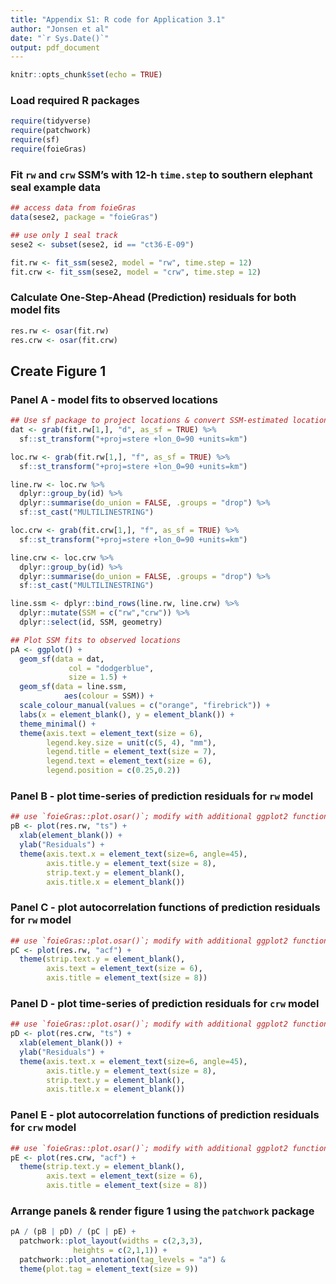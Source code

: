 ```yaml
---
title: "Appendix S1: R code for Application 3.1"
author: "Jonsen et al"
date: "`r Sys.Date()`"
output: pdf_document
---
```


```r
knitr::opts_chunk$set(echo = TRUE)
```

### Load required R packages
```r
require(tidyverse)
require(patchwork)
require(sf)
require(foieGras)
```

### Fit `rw` and `crw` SSM's with 12-h `time.step` to southern elephant seal example data
```r
## access data from foieGras
data(sese2, package = "foieGras")

## use only 1 seal track
sese2 <- subset(sese2, id == "ct36-E-09")

fit.rw <- fit_ssm(sese2, model = "rw", time.step = 12)
fit.crw <- fit_ssm(sese2, model = "crw", time.step = 12)
```

### Calculate One-Step-Ahead (Prediction) residuals for both model fits
```r

res.rw <- osar(fit.rw)
res.crw <- osar(fit.crw)
```

## Create Figure 1
### Panel A - model fits to observed locations
```r

## Use sf package to project locations & convert SSM-estimated locations to lines
dat <- grab(fit.rw[1,], "d", as_sf = TRUE) %>% 
  sf::st_transform("+proj=stere +lon_0=90 +units=km")

loc.rw <- grab(fit.rw[1,], "f", as_sf = TRUE) %>%
  sf::st_transform("+proj=stere +lon_0=90 +units=km") 

line.rw <- loc.rw %>%
  dplyr::group_by(id) %>%
  dplyr::summarise(do_union = FALSE, .groups = "drop") %>%
  sf::st_cast("MULTILINESTRING")

loc.crw <- grab(fit.crw[1,], "f", as_sf = TRUE) %>%
  sf::st_transform("+proj=stere +lon_0=90 +units=km") 

line.crw <- loc.crw %>%
  dplyr::group_by(id) %>%
  dplyr::summarise(do_union = FALSE, .groups = "drop") %>%
  sf::st_cast("MULTILINESTRING")

line.ssm <- dplyr::bind_rows(line.rw, line.crw) %>%
  dplyr::mutate(SSM = c("rw","crw")) %>%
  dplyr::select(id, SSM, geometry)

## Plot SSM fits to observed locations
pA <- ggplot() +
  geom_sf(data = dat, 
             col = "dodgerblue", 
             size = 1.5) +
  geom_sf(data = line.ssm,
            aes(colour = SSM)) +
  scale_colour_manual(values = c("orange", "firebrick")) +
  labs(x = element_blank(), y = element_blank()) +
  theme_minimal() +
  theme(axis.text = element_text(size = 6),
        legend.key.size = unit(c(5, 4), "mm"),
        legend.title = element_text(size = 7),
        legend.text = element_text(size = 6),
        legend.position = c(0.25,0.2))
```


### Panel B - plot time-series of prediction residuals for `rw` model
```r

## use `foieGras::plot.osar()`; modify with additional ggplot2 functions
pB <- plot(res.rw, "ts") + 
  xlab(element_blank()) + 
  ylab("Residuals") +
  theme(axis.text.x = element_text(size=6, angle=45), 
        axis.title.y = element_text(size = 8),
        strip.text.y = element_blank(),
        axis.title.x = element_blank())
```


### Panel C - plot autocorrelation functions of prediction residuals for `rw` model
```r

## use `foieGras::plot.osar()`; modify with additional ggplot2 functions
pC <- plot(res.rw, "acf") + 
  theme(strip.text.y = element_blank(),
        axis.text = element_text(size = 6),
        axis.title = element_text(size = 8))
```


### Panel D - plot time-series of prediction residuals for `crw` model
```r

## use `foieGras::plot.osar()`; modify with additional ggplot2 functions
pD <- plot(res.crw, "ts") + 
  xlab(element_blank()) + 
  ylab("Residuals") +
  theme(axis.text.x = element_text(size=6, angle=45), 
        axis.title.y = element_text(size = 8),
        strip.text.y = element_blank(),
        axis.title.x = element_blank())
```


### Panel E - plot autocorrelation functions of prediction residuals for `crw` model
```r

## use `foieGras::plot.osar()`; modify with additional ggplot2 functions
pE <- plot(res.crw, "acf") + 
  theme(strip.text.y = element_blank(),
        axis.text = element_text(size = 6),
        axis.title = element_text(size = 8))
```


### Arrange panels & render figure 1 using the `patchwork` package
```r

pA / (pB | pD) / (pC | pE) +
  patchwork::plot_layout(widths = c(2,3,3),
              heights = c(2,1,1)) +
  patchwork::plot_annotation(tag_levels = "a") &
  theme(plot.tag = element_text(size = 9))
```


